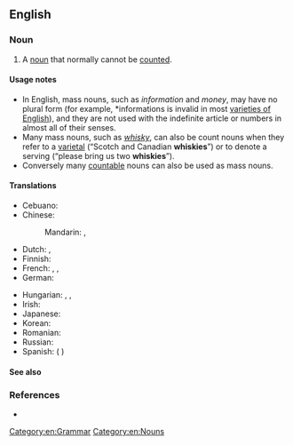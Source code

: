 {{also|mass-noun}}
==English==
{{wikipedia}}

===Noun===
{{en-noun}}

# A [[noun]] that normally cannot be [[count]]ed.
#: {{syn|en|material noun|non-count noun|[[uncountable]] noun}}
#: {{ant|en|[[countable]] noun|count noun}}

====Usage notes====
* In English, mass nouns, such as ''information'' and ''money'', may have no plural form (for example, *informations is invalid in most [[w:varieties of English|varieties of English]]), and they are not used with the indefinite article or numbers in almost all of their senses.
* Many mass nouns, such as ''[[whisky]]'', can also be count nouns when they refer to a [[varietal]] (“Scotch and Canadian '''whiskies'''”) or to denote a serving (“please bring us two '''whiskies'''”).
* Conversely many [[countable]] nouns can also be used as mass nouns.

====Translations====
{{trans-top|noun describing something that cannot be counted}}
* Cebuano: {{t|ceb|paningob}}
* Chinese:
*: Mandarin: {{t+|cmn|不可數名詞}}, {{t+|cmn|不可数名词|tr=bùkěshǔ míngcí}}
* Dutch: {{t|nl|niet-telbaar zelfstandig naamwoord|n}}, {{t|nl|niet-telbaar substantief|n}}
* Finnish: {{t+|fi|ainesana}}
* French: {{t+|fr|nom massif|m}}, {{t+|fr|nom non comptable|m}}, {{t+|fr|nom indénombrable|m}}
* German: {{t|de|unzählbares Substantiv|n}}
{{trans-mid}}
* Hungarian: {{t|hu|[[nem]] [[megszámlálható]] [[főnév]]}}, {{t|hu|[[nem]] [[számszerű]] [[főnév]]}}, {{t|hu|[[megszámlálhatatlan]] [[főnév]]}}
* Irish: {{t|ga|ainmfhocal maise|m}}
* Japanese: {{t+|ja|不可算名詞|tr=ふかさんめいし, fukasan meishi}}
* Korean: {{t|ko|불가산 명사}}
* Romanian: {{t|ro|[[substantiv]] [[nenumărabil]]|n}}
* Russian: {{t|ru|неисчисля́емое существи́тельное|n}}
* Spanish: {{t+|es|nombre incontable|m}} ({{t+|es|de}} {{t+|es|sustancia}})
{{trans-bottom}}

====See also====
{{col3|en
|collective noun
|noun of assemblage
|noun of multitude
|singulare tantum
|Appendix:English collective nouns
|[[w:List of collective nouns by collective term|Wikipedia’s list of collective nouns by collective term]]
}}

===References===
* {{R:Lexico}}
[[Category:en:Grammar]]
[[Category:en:Nouns]]